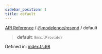 ```yaml
---
sidebar_position: 1
title: default
---
```


[API Reference](/api-reference/@modelence/resend/variables/../../../index) / [@modelence/resend](/api-reference/@modelence/resend/variables/../index) / default

> **default**: `EmailProvider`

Defined in: [index.ts:98](https://github.com/modelence/modelence/blob/8aea121c28d43085703bc23e3f214d1fe2d4512f/packages/resend/src/index.ts#L98)

